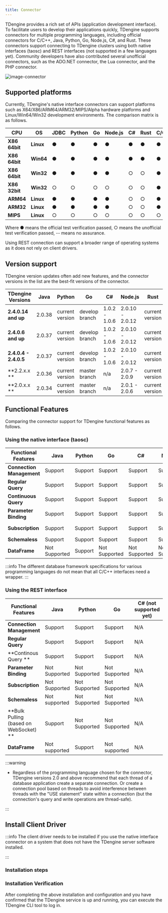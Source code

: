 ```yaml
---
title: Connector
---
```


TDengine provides a rich set of APIs (application development interface). To facilitate users to develop their applications quickly, TDengine supports connectors for multiple programming languages, including official connectors for C/C++, Java, Python, Go, Node.js, C#, and Rust. These connectors support connecting to TDengine clusters using both native interfaces (taosc) and REST interfaces (not supported in a few languages yet). Community developers have also contributed several unofficial connectors, such as the ADO.NET connector, the Lua connector, and the PHP connector.

![image-connector](./connector.png)

## Supported platforms

Currently, TDengine's native interface connectors can support platforms such as X64/X86/ARM64/ARM32/MIPS/Alpha hardware platforms and Linux/Win64/Win32 development environments. The comparison matrix is as follows.

| **CPU** | **OS** | **JDBC** | **Python** | **Go** | **Node.js** | **C#** | **Rust** | C/C++ |
| ------- | ------ | -------- | ---------- | ------ | ----------- | ------ | -------- | ----- |
| **X86 64bit** | **Linux** | ● | ● | ● | ● | ● | ● | ● |
| **X86 64bit** | **Win64** | ● | ● | ● | ● | ● | ● | ● |
| **X86 64bit** | **Win32** | ● | ● | ● | ● | ○ | ○ | ● |
| **X86 32bit** | **Win32** | ○ | ○ | ○ | ○ | ○ | ○ | ● |
| **ARM64** | **Linux** | ● | ● | ● | ● | ○ | ○ | ● |
| **ARM32** | **Linux** | ● | ● | ● | ● | ○ | ○ | ● |
| **MIPS** | **Linux** | ○ | ○ | ○ | ○ | ○ | ○ | ○ |

Where ● means the official test verification passed, ○ means the unofficial test verification passed, -- means no assurance.

Using REST connection can support a broader range of operating systems as it does not rely on client drivers.

## Version support

TDengine version updates often add new features, and the connector versions in the list are the best-fit versions of the connector.

| **TDengine Versions** | **Java** | **Python** | **Go** | **C#** | **Node.js** | **Rust** |
| --------------------- | -------- | ---------- | ------------ | ------------- | --------------- | -------- |
| **2.4.0.14 and up** | 2.0.38 | current version | develop branch | 1.0.2 - 1.0.6 | 2.0.10 - 2.0.12 | current version |
| **2.4.0.6 and up** | 2.0.37 | current version | develop branch | 1.0.2 - 1.0.6 | 2.0.10 - 2.0.12 | current version |
| **2.4.0.4 - 2.4.0.5** | 2.0.37 | current version | develop branch | 1.0.2 - 1.0.6 | 2.0.10 - 2.0.12 | current version |
| **2.2.x.x ** | 2.0.36 | current version | master branch | n/a | 2.0.7 - 2.0.9 | current version |
| **2.0.x.x ** | 2.0.34 | current version | master branch | n/a | 2.0.1 - 2.0.6 | current version |

## Functional Features

Comparing the connector support for TDengine functional features as follows.

### Using the native interface (taosc)

| **Functional Features** | **Java** | **Python** | **Go** | **C#** | **Node.js** | **Rust** |
| -------------- | -------- | ---------- | ------ | ------ | ----------- | -------- |
| **Connection Management** | Support | Support | Support | Support | Support | Support |
| **Regular Query** | Support | Support | Support | Support | Support | Support |
| **Continuous Query** | Support | Support | Support | Support | Support | Support |
| **Parameter Binding** | Support | Support | Support | Support | Support | Support |
| **Subscription** | Support | Support | Support | Support | Support | Not Supported |
| **Schemaless** | Support | Support | Support | Support | Support | Support |
| **DataFrame** | Not Supported | Support | Not Supported | Not Supported | Not Supported | Not Supported |

:::info
The different database framework specifications for various programming languages do not mean that all C/C++ interfaces need a wrapper.
:::

### Using the REST interface

| **Functional Features** | **Java** | **Python** | **Go** | **C# (not supported yet)** | **Node.js** | **Rust** |
| ------------------------------ | -------- | ---------- | -------- | ------------------ | ----------- | -------- |
| **Connection Management** | Support | Support | Support | N/A | Support | Support |
| **Regular Query** | Support | Support | Support | N/A | Support | Support |
| **Continous Query ** | Support | Support | Support | N/A | Support | Support |
| **Parameter Binding** | Not Supported | Not Supported | Not Supported | N/A | Not Supported | Not Supported |
| **Subscription** | Not Supported | Not Supported | Not Supported | N/A | Not Supported | Not Supported |
| **Schemaless** | Not supported | Not Supported | Not Supported | N/A | Not Supported | Not supported |
| **Bulk Pulling (based on WebSocket) **| Support | Not Supported | Not Supported | N/A | Not Supported | Not Supported |
| **DataFrame** | Not supported | Support | Not supported | N/A | Not supported | Not supported |

:::warning

- Regardless of the programming language chosen for the connector, TDengine versions 2.0 and above recommend that each thread of a database application create a separate connection. Or create a connection pool based on threads to avoid interference between threads with the "USE statement" state within a connection (but the connection's query and write operations are thread-safe).

:::


## Install Client Driver

:::info
The client driver needs to be installed if you use the native interface connector on a system that does not have the TDengine server software installed.

:::

### Installation steps

<Tabs defaultValue="linux" groupId="os">
  <TabItem value="linux" label="Linux">
    <InstallOnWindows />
  </TabItem>
  <TabItem value="windows" label="Windows">
    <InstallOnLinux />
  </TabItem>
</Tabs>

### Installation Verification

After completing the above installation and configuration and you have confirmed that the TDengine service is up and running, you can execute the TDengine CLI tool to log in.

<Tabs defaultValue="linux" groupId="os">
  <TabItem value="linux" label="Linux">
    <VerifyLinux />
  </TabItem>
  <TabItem value="windows" label="Windows">
    <VerifyWindows />
  </TabItem>
</Tabs>

